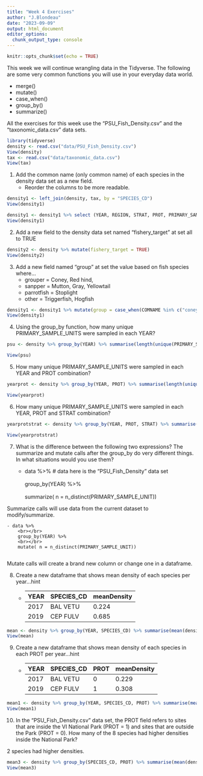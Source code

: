 ```yaml
---
title: "Week 4 Exercises"
author: "J.Blondeau"
date: "2023-09-09"
output: html_document
editor_options: 
  chunk_output_type: console
---
```


```r
knitr::opts_chunk$set(echo = TRUE)
```

This week we will continue wrangling data in the Tidyverse.  The following are some very common functions you will use in your everyday data world.

- merge()
- mutate()
- case_when()
- group_by()
- summarize()


All the exercises for this week use the "PSU_Fish_Density.csv" and the "taxonomic_data.csv" data sets.

```r
library(tidyverse)
density <- read.csv("data/PSU_Fish_Density.csv")
View(density)
tax <- read.csv("data/taxonomic_data.csv")
View(tax)
```
1. Add the common name (only common name) of each species in the density data set as a new field.  
    - Reorder the columns to be more readable.
    
```r
density1 <- left_join(density, tax, by = "SPECIES_CD")
View(density1)

density1 <- density1 %>% select (YEAR, REGION, STRAT, PROT, PRIMARY_SAMPLE_UNIT, SPECIES_CD, COMNAME, density)
View(density1)
```

2. Add a new field to the density data set named "fishery_target" at set all to TRUE

```r
density2 <- density %>% mutate(fishery_target = TRUE)
View(density2)
```

3. Add a new field named "group" at set the value based on fish species where...
    - grouper = Coney, Red hind, 
    - sanpper = Mutton, Gray, Yellowtail
    - parrotfish = Stoplight
    - other = Triggerfish, Hogfish
    
```r
density1 <- density1 %>% mutate(group = case_when(COMNAME %in% c("coney", "red hind")~"grouper", COMNAME %in% c("mutton snapper", "gray snapper", "yellowtail snapper")~"sanpper", COMNAME %in% c("stoplight parrotfish")~"parrotfish", COMNAME %in% c("triggerfish", "hogfish")~"other"))
View(density1)

```
4. Using the group_by function, how many unique PRIMARY_SAMPLE_UNITS were sampled in each YEAR?
```r
psu <- density %>% group_by(YEAR) %>% summarise(length(unique(PRIMARY_SAMPLE_UNIT)))

View(psu)

```

5. How many unique PRIMARY_SAMPLE_UNITS were sampled in each YEAR and PROT combination?

```r
yearprot <- density %>% group_by(YEAR, PROT) %>% summarise(length(unique(PRIMARY_SAMPLE_UNIT)))

View(yearprot)

```
6. How many unique PRIMARY_SAMPLE_UNITS were sampled in each YEAR, PROT and STRAT combination?

```r
yearprotstrat <- density %>% group_by(YEAR, PROT, STRAT) %>% summarise(length(unique(PRIMARY_SAMPLE_UNIT)))

View(yearprotstrat)

```

7. What is the difference between the following two expressions?  The summarize and mutate calls after the group_by do very different things.  In what situations would you use them?
    
    - data %>% # data here is the "PSU_Fish_Density" data set
        <br></br>
        group_by(YEAR) %>% 
        <br></br>
        summarize( n = n_distinct(PRIMARY_SAMPLE_UNIT))
        
Summarize calls will use data from the current dataset to modify/summarize. 

    - data %>%
        <br></br>
        group_by(YEAR) %>% 
        <br></br>
        mutate( n = n_distinct(PRIMARY_SAMPLE_UNIT))
        
Mutate calls will create a brand new column or change one in a dataframe. 
        
        
8. Create a new dataframe that shows mean density of each species per year...hint
    - YEAR  | SPECIES_CD  | meanDensity
      ----- | ----------  | -----------
      2017  | BAL VETU    |    0.224   
      2019  | CEP FULV    |    0.685
      
```r
mean <- density %>% group_by(YEAR, SPECIES_CD) %>% summarise(mean(density))
View(mean)

```
      
9. Create a new dataframe that shows mean density of each species in each PROT per year...hint
    - YEAR  | SPECIES_CD  | PROT | meanDensity
      ----- | ----------  | -----|-----------
      2017  | BAL VETU    | 0    |0.229  
      2019  | CEP FULV    | 1    |0.308
      
```r
mean1 <- density %>% group_by(YEAR, SPECIES_CD, PROT) %>% summarise(mean(density))
View(mean1)

```

10. In the "PSU_Fish_Density.csv" data set, the PROT field refers to sites that are inside the VI National Park (PROT = 1) and sites that are outside the Park (PROT = 0).  How many of the 8 species had higher densities inside the National Park?

2 species had higher densities. 

```r
mean3 <- density %>% group_by(SPECIES_CD, PROT) %>% summarise(mean(density))
View(mean3)

```






